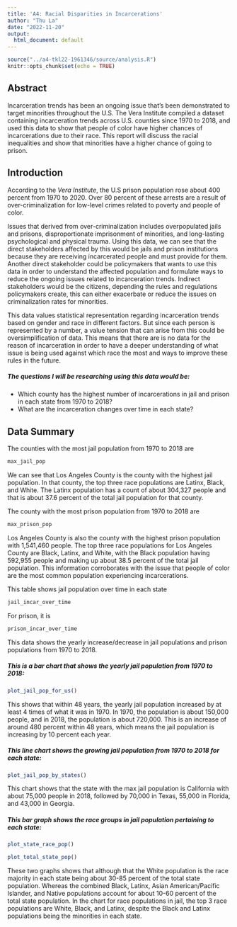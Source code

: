 ```yaml
---
title: 'A4: Racial Disparities in Incarcerations'
author: "Thu La"
date: "2022-11-20"
output:
  html_document: default
---
```


```r
source("../a4-tkl22-1961346/source/analysis.R")
knitr::opts_chunk$set(echo = TRUE)
```

## Abstract

Incarceration trends has been an ongoing issue that's been demonstrated to target minorities throughout the U.S. The Vera Institute compiled a dataset containing incarceration trends across U.S. counties since 1970 to 2018, and used this data to show that people of color have higher chances of incarcerations due to their race. This report will discuss the racial inequalities and show that minorities have a higher chance of going to prison.

## Introduction

According to the *Vera Institute*, the U.S prison population rose about 400 percent from 1970 to 2020. Over 80 percent of these arrests are a result of over-criminalization for low-level crimes related to poverty and people of color.

Issues that derived from over-criminalization includes overpopulated jails and prisons, disproportionate imprisonment of minorities, and long-lasting psychological and physical trauma. Using this data, we can see that the direct stakeholders affected by this would be jails and prison institutions because they are receiving incarcerated people and must provide for them. Another direct stakeholder could be policymakers that wants to use this data in order to understand the affected population and formulate ways to reduce the ongoing issues related to incarceration trends. Indirect stakeholders would be the citizens, depending the rules and regulations policymakers create, this can either exacerbate or reduce the issues on criminalization rates for minorities.

This data values statistical representation regarding incarceration trends based on gender and race in different factors. But since each person is represented by a number, a value tension that can arise from this could be oversimplification of data. This means that there are is no data for the reason of incarceration in order to have a deeper understanding of what issue is being used against which race the most and ways to improve these rules in the future.

##### The questions I will be researching using this data would be:

-   Which county has the highest number of incarcerations in jail and prison in each state from 1970 to 2018?
-   What are the incarceration changes over time in each state?

## Data Summary

The counties with the most jail population from 1970 to 2018 are

```r
max_jail_pop
```

We can see that Los Angeles County is the county with the highest jail population. In that county, the top three race populations are Latinx, Black, and White. The Latinx population has a count of about 304,327 people and that is about 37.6 percent of the total jail population for that county.

The county with the most prison population from 1970 to 2018 are
```r
max_prison_pop
```

Los Angeles County is also the county with the highest prison population with 1,541,460 people. The top three race populations for Los Angeles County are Black, Latinx, and White, with the Black population having 592,955 people and making up about 38.5 percent of the total jail population. This information corroborates with the issue that people of color are the most common population experiencing incarcerations. 

This table shows jail population over time in each state 
```r
jail_incar_over_time
```

For prison, it is 
```r
prison_incar_over_time
```

This data shows the yearly increase/decrease in jail populations and prison populations from 1970 to 2018.

##### This is a bar chart that shows the yearly jail population from 1970 to 2018:

```r
plot_jail_pop_for_us()
```

This shows that within 48 years, the yearly jail population increased by at least 4 times of what it was in 1970. In 1970, the population is about 150,000 people, and in 2018, the population is about 720,000. This is an increase of around 480 percent within 48 years, which means the jail population is increasing by 10 percent each year.

##### This line chart shows the growing jail population from 1970 to 2018 for each state:

```r
plot_jail_pop_by_states()
```

This chart shows that the state with the max jail population is California with about 75,000 people in 2018, followed by 70,000 in Texas, 55,000 in Florida, and 43,000 in Georgia.

##### This bar graph shows the race groups in jail population pertaining to each state:

```r
plot_state_race_pop()
```

```r
plot_total_state_pop()
```

These two graphs shows that although that the White population is the race majority in each state being about 30-85 percent of the total state population. Whereas the combined Black, Latinx, Asian American/Pacific Islander, and Native populations account for about 10-60 percent of the total state population. In the chart for race populations in jail, the top 3 race populations are White, Black, and Latinx, despite the Black and Latinx populations being the minorities in each state.
